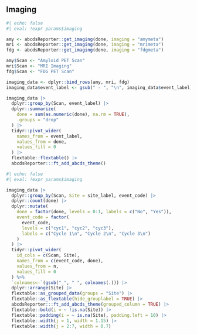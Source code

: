 ## Imaging

```r
#| echo: false
#| eval: !expr params$imaging

amy <- abcdsReporter::get_imaging(done, imaging = "amymeta")
mri <- abcdsReporter::get_imaging(done, imaging = "mrimeta")
fdg <- abcdsReporter::get_imaging(done, imaging = "fdgmeta")

amy$Scan <- "Amyloid PET Scan"
mri$Scan <- "MRI Imaging"
fdg$Scan <- "FDG PET Scan"

imaging_data <- dplyr::bind_rows(amy, mri, fdg)
imaging_data$event_label <- gsub(" - ", "\n", imaging_data$event_label)

imaging_data |>
  dplyr::group_by(Scan, event_label) |>
  dplyr::summarize(
    done = sum(as.numeric(done), na.rm = TRUE),
    .groups = "drop"
  ) |>
  tidyr::pivot_wider(
    names_from = event_label,
    values_from = done,
    values_fill = 0
  ) |>
  flextable::flextable() |>
  abcdsReporter:::ft_add_abcds_theme()

```

\newpage

```r
#| echo: false
#| eval: !expr params$imaging

imaging_data |>
  dplyr::group_by(Scan, Site = site_label, event_code) |>
  dplyr::count(done) |>
  dplyr::mutate(
    done = factor(done, levels = 0:1, labels = c("No", "Yes")),
    event_code = factor(
      event_code,
      levels = c("cyc1", "cyc2", "cyc3"),
      labels = c("Cycle 1\n", "Cycle 2\n", "Cycle 3\n")
    )
  ) |>
  tidyr::pivot_wider(
    id_cols = c(Scan, Site),
    names_from = c(event_code, done),
    values_from = n,
    values_fill = 0
  ) %>%
  `colnames<-`(gsub("_", " ", colnames(.))) |>
  dplyr::arrange(Site) |>
  flextable::as_grouped_data(groups = "Site") |>
  flextable::as_flextable(hide_grouplabel = TRUE) |>
  abcdsReporter:::ft_add_abcds_theme(grouped_column = TRUE) |>
  flextable::bold(i = ~ !is.na(Site)) |>
  flextable::padding(i = ~ is.na(Site), padding.left = 10) |>
  flextable::width(j = 1, width = 1.15) |>
  flextable::width(j = 2:7, width = 0.7)

```